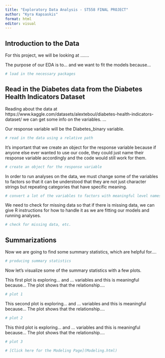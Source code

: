 ```yaml
---
title: "Exploratory Data Analysis - ST558 FINAL PROJECT"
author: "Kyra Kapsaskis"
format: html
editor: visual
---
```

## Introduction to the Data

For this project, we will be looking at .......

The purpose of our EDA is to... and we want to fit the models because...

```r
# load in the necessary packages


```

## Read in the Diabetes data from the Diabetes Health Indicators Dataset

Reading about the data at https://www.kaggle.com/datasets/alexteboul/diabetes-health-indicators-dataset/ we can get some info on the variables. ...

Our response variable will be the Diabetes_binary variable.

```r
# read in the data using a relative path

```

It's important that we create an object for the response variable because if anyone else ever wanted to use our code, they could just name their response variable accordingly and the code would still work for them. 

```r
# create an object for the response variable
```

In order to run analyses on the data, we must change some of the variables to factors so that it can be understood that they are not just character strings but repeating categories that have specific meaning. 

```r
# convert a lot of the variables to factors with meaningful level names


```

We need to check for missing data so that if there is missing data, we can give R instructions for how to handle it as we are fitting our models and running analyses. 

```r
# check for missing data, etc.
```

## Summarizations

Now we are going to find some summary statistics, which are helpful for....

```r
# producing summary statistics


```

Now let's visualize some of the summary statistics with a few plots.

This first plot is exploring... and ... variables and this is meaningful because... The plot shows that the relationship....

```r
# plot 1


```

This second plot is exploring... and ... variables and this is meaningful because... The plot shows that the relationship....


```r
# plot 2


```


This third plot is exploring... and ... variables and this is meaningful because... The plot shows that the relationship....


```r
# plot 3


```

```r
# [Click here for the Modeling Page](Modeling.html)
```


